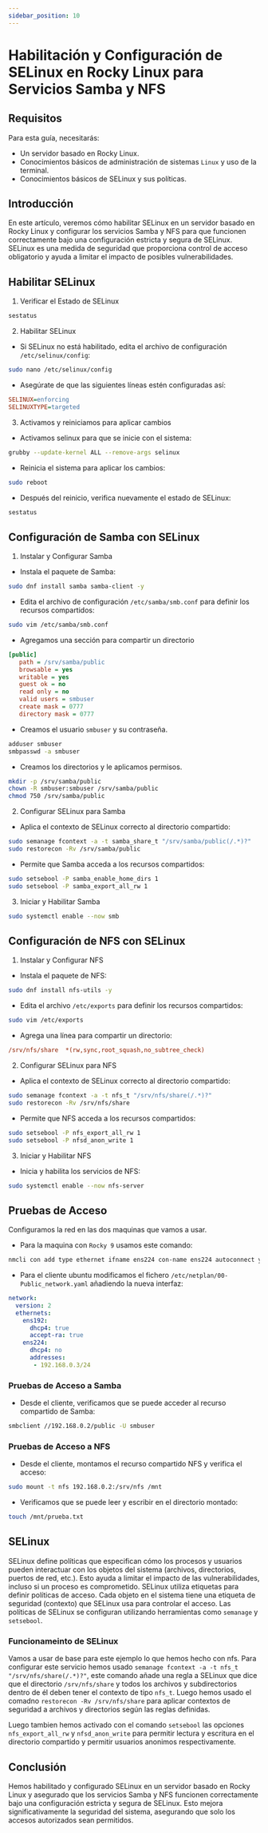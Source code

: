 ```yaml
---
sidebar_position: 10
---
```


# Habilitación y Configuración de SELinux en Rocky Linux para Servicios Samba y NFS

## Requisitos

Para esta guía, necesitarás:

* Un servidor basado en Rocky Linux.
* Conocimientos básicos de administración de sistemas `Linux` y uso de la terminal.
* Conocimientos básicos de SELinux y sus políticas.

## Introducción

En este artículo, veremos cómo habilitar SELinux en un servidor basado en Rocky Linux y configurar los servicios Samba y NFS para que funcionen correctamente bajo una configuración estricta y segura de SELinux. SELinux es una medida de seguridad que proporciona control de acceso obligatorio y ayuda a limitar el impacto de posibles vulnerabilidades.

## Habilitar SELinux

1. Verificar el Estado de SELinux

```bash
sestatus
```

2. Habilitar SELinux

* Si SELinux no está habilitado, edita el archivo de configuración `/etc/selinux/config`:

```bash
sudo nano /etc/selinux/config
```

* Asegúrate de que las siguientes líneas estén configuradas así:

```ini
SELINUX=enforcing
SELINUXTYPE=targeted
```

3. Activamos y reiniciamos para aplicar cambios

* Activamos selinux para que se inicie con el sistema:

```bash
grubby --update-kernel ALL --remove-args selinux
```

* Reinicia el sistema para aplicar los cambios:

```bash
sudo reboot
```

* Después del reinicio, verifica nuevamente el estado de SELinux:

```bash
sestatus
```

## Configuración de Samba con SELinux

1. Instalar y Configurar Samba

* Instala el paquete de Samba:

```bash
sudo dnf install samba samba-client -y
```

* Edita el archivo de configuración `/etc/samba/smb.conf` para definir los recursos compartidos:

```bash
sudo vim /etc/samba/smb.conf
```

* Agregamos una sección para compartir un directorio

```ini
[public]
   path = /srv/samba/public
   browsable = yes
   writable = yes
   guest ok = no
   read only = no
   valid users = smbuser
   create mask = 0777
   directory mask = 0777
```

* Creamos el usuario `smbuser` y su contraseña.

```bash
adduser smbuser
smbpasswd -a smbuser
```

* Creamos los directorios y le aplicamos permisos.

```bash
mkdir -p /srv/samba/public
chown -R smbuser:smbuser /srv/samba/public
chmod 750 /srv/samba/public
```

2. Configurar SELinux para Samba

* Aplica el contexto de SELinux correcto al directorio compartido:

```bash
sudo semanage fcontext -a -t samba_share_t "/srv/samba/public(/.*)?"
sudo restorecon -Rv /srv/samba/public
```

* Permite que Samba acceda a los recursos compartidos:

```bash
sudo setsebool -P samba_enable_home_dirs 1
sudo setsebool -P samba_export_all_rw 1
```

3. Iniciar y Habilitar Samba

```bash
sudo systemctl enable --now smb
```

## Configuración de NFS con SELinux

1. Instalar y Configurar NFS

* Instala el paquete de NFS:

```bash
sudo dnf install nfs-utils -y
```

* Edita el archivo `/etc/exports` para definir los recursos compartidos:

```bash
sudo vim /etc/exports
```

* Agrega una línea para compartir un directorio:

```ini
/srv/nfs/share  *(rw,sync,root_squash,no_subtree_check)
```

2. Configurar SELinux para NFS

* Aplica el contexto de SELinux correcto al directorio compartido:

```bash
sudo semanage fcontext -a -t nfs_t "/srv/nfs/share(/.*)?"
sudo restorecon -Rv /srv/nfs/share
```

* Permite que NFS acceda a los recursos compartidos:

```bash
sudo setsebool -P nfs_export_all_rw 1
sudo setsebool -P nfsd_anon_write 1
```

3. Iniciar y Habilitar NFS

* Inicia y habilita los servicios de NFS:

```bash
sudo systemctl enable --now nfs-server
```

## Pruebas de Acceso

Configuramos la red en las dos maquinas que vamos a usar.

* Para la maquina con `Rocky 9` usamos este comando:

```bash
nmcli con add type ethernet ifname ens224 con-name ens224 autoconnect yes ip4 192.168.0.2/24 gw4 192.168.0.1
```

* Para el cliente ubuntu modificamos el fichero `/etc/netplan/00-Public_network.yaml` añadiendo la nueva interfaz:

```yaml
network:
  version: 2
  ethernets:
    ens192:
      dhcp4: true
      accept-ra: true
    ens224:
      dhcp4: no
      addresses:
       - 192.168.0.3/24
```

### Pruebas de Acceso a Samba

* Desde el cliente, verificamos que se puede acceder al recurso compartido de Samba:

```bash
smbclient //192.168.0.2/public -U smbuser
```

### Pruebas de Acceso a NFS

* Desde el cliente, montamos el recurso compartido NFS y verifica el acceso:

```bash
sudo mount -t nfs 192.168.0.2:/srv/nfs /mnt
```

* Verificamos que se puede leer y escribir en el directorio montado:

```bash
touch /mnt/prueba.txt
```

## SELinux

SELinux define políticas que especifican cómo los procesos y usuarios pueden interactuar con los objetos del sistema (archivos, directorios, puertos de red, etc.). Esto ayuda a limitar el impacto de las vulnerabilidades, incluso si un proceso es comprometido.
SELinux utiliza etiquetas para definir políticas de acceso. Cada objeto en el sistema tiene una etiqueta de seguridad (contexto) que SELinux usa para controlar el acceso. Las políticas de SELinux se configuran utilizando herramientas como `semanage` y `setsebool`.

### Funcionameinto de SELinux

Vamos a usar de base para este ejemplo lo que hemos hecho con nfs. Para configurar este servicio hemos usado `semanage fcontext -a -t nfs_t "/srv/nfs/share(/.*)?"`, este comando añade una regla a SELinux que dice que el directorio `/srv/nfs/share` y todos los archivos y subdirectorios dentro de él deben tener el contexto de tipo `nfs_t`. Luego hemos usado el comadno `restorecon -Rv /srv/nfs/share` para aplicar contextos de seguridad a archivos y directorios según las reglas definidas.

Luego tambien hemos activado con el comando `setsebool` las opciones `nfs_export_all_rw` y `nfsd_anon_write` para permitir lectura y escritura en el directorio compartido y permitir usuarios anonimos respectivamente.

## Conclusión

Hemos habilitado y configurado SELinux en un servidor basado en Rocky Linux y asegurado que los servicios Samba y NFS funcionen correctamente bajo una configuración estricta y segura de SELinux. Esto mejora significativamente la seguridad del sistema, asegurando que solo los accesos autorizados sean permitidos.

